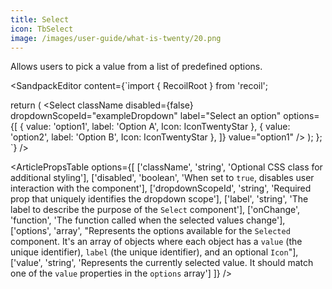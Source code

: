 ```yaml
---
title: Select
icon: TbSelect
image: /images/user-guide/what-is-twenty/20.png
---
```


Allows users to pick a value from a list of predefined options. 

<ArticleTabs label1="Usage" label2="Props">
<ArticleTab>

<SandpackEditor content={`import { RecoilRoot } from 'recoil';



  return (
    <RecoilRoot>
      <Select
        className
        disabled={false}
        dropdownScopeId="exampleDropdown"
        label="Select an option"
        options={[
          { value: 'option1', label: 'Option A', Icon: IconTwentyStar },
          { value: 'option2', label: 'Option B', Icon: IconTwentyStar },
        ]}
        value="option1"
      />
    </RecoilRoot>
  );
};
`} />

</ArticleTab>
<ArticleTab>

<ArticlePropsTable options={[
  ['className', 'string', 'Optional CSS class for additional styling'],
  ['disabled', 'boolean', 'When set to `true`, disables user interaction with the component'],
  ['dropdownScopeId', 'string', 'Required prop that uniquely identifies the dropdown scope'],
  ['label', 'string', 'The label to describe the purpose of the `Select` component'],
  ['onChange', 'function', 'The function called when the selected values change'],
  ['options', 'array', "Represents the options available for the `Selected` component. It's an array of objects where each object has a `value` (the unique identifier), `label` (the unique identifier), and an optional `Icon`"],
  ['value', 'string', 'Represents the currently selected value. It should match one of the `value` properties in the `options` array']
]} />


</ArticleTab>
</ArticleTabs>
